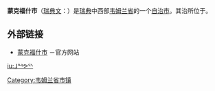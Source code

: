{{Infobox Kommun|
fullname=Munkfors kommun|
coatofarms=[[File:Munkfors_vapen.svg|100px]]|
county=[[韦姆兰省|韦姆兰省]]|
province=[[韦姆兰|韦姆兰]]|
capital={{link-en|蒙克福什|Munkfors}}|
map=[[File:Munkfors_Municipality_in_Värmland_County.png|200px]]|
arearank=第266名|
area=148.64|
arealand=142.33|
populationrank=第282名|
population=3,936|
densityrank=第141名|
populationdensity=27.7|
website=http://www.munkfors.se/|
footnotes=面积与人口统计数据来自[[瑞典统计局|瑞典统计局]]，截至2006年12月31日}}

'''蒙克福什市'''（[[瑞典文|瑞典文]]：{{lang|sv|''Munkfors kommun''}}）是[[瑞典|瑞典]]中西部[[韦姆兰省|韦姆兰省]]的一个[[瑞典自治市|自治市]]。其治所位于{{link-en|蒙克福什|Munkfors}}。

== 外部链接 ==
* [http://www.munkfors.se 蒙克福什市] {{Wayback|url=http://www.munkfors.se/ |date=20090502124216 }}－官方网站

{{Värmland County}}
{{Localities in Munkfors Municipality}}

{{coord|59|50|N|13|32|E|region:SE_type:adm2nd|display=title}}

[[Category:韦姆兰省市镇|Category:韦姆兰省市镇]]

[[iu:ᒧᓐᒃᕗᕐᔅ|iu:ᒧᓐᒃᕗᕐᔅ]]